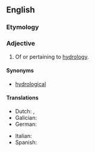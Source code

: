 ==English==

===Etymology===
{{suffix|en|hydrology|ic}}

===Adjective===
{{en-adj|-}}

# Of or pertaining to [[hydrology]].

====Synonyms====
* [[hydrological]]

====Translations====
{{trans-top|of or pertaining to hydrology}}
* Dutch: {{t+|nl|hydrologisch}}, {{t|nl|waterkundig}}
* Galician: {{t|gl|hidrolóxico}}
* German: {{t+|de|hydrologisch}}
{{trans-mid}}
* Italian: {{t+|it|idrologico}}
* Spanish: {{t|es|hidrológico}}
{{trans-bottom}}